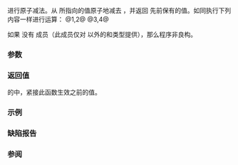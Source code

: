 {{cpp/title|atomic_fetch_sub|atomic_fetch_sub_explicit}}
{{cpp/thread/navbar}}
{{dcl begin}}
{{dcl header|atomic}}
{{dcl|num=1|since=c++11|
template&lt; class T &gt;
T atomic_fetch_sub( std::atomic&lt;T&gt;* obj,
                    typename std::atomic&lt;T&gt;::difference_type arg ) noexcept;
}}
{{dcl|num=2|since=c++11|
template&lt; class T &gt;
T atomic_fetch_sub( volatile std::atomic&lt;T&gt;* obj,
                    typename std::atomic&lt;T&gt;::difference_type arg ) noexcept;
}}
{{dcl|num=3|since=c++11|
template&lt; class T &gt;
T atomic_fetch_sub_explicit( std::atomic&lt;T&gt;* obj, 
                             typename std::atomic&lt;T&gt;::difference_type arg, 
                             std::memory_order order ) noexcept;
}}
{{dcl|num=4|since=c++11|
template&lt; class T &gt;
T atomic_fetch_sub_explicit( volatile std::atomic&lt;T&gt;* obj,
                             typename std::atomic&lt;T&gt;::difference_type arg, 
                             std::memory_order order ) noexcept;
}}
{{dcl end}}

进行原子减法。从 {{c|obj}} 所指向的值原子地减去 {{c|arg}}，并返回 {{c|obj}} 先前保有的值。如同执行下列内容一样进行运算：
@1,2@ {{c|obj-&gt;fetch_sub(arg)}}
@3,4@ {{c|obj-&gt;fetch_sub(arg, order)}}

如果 {{tt|std::atomic&lt;T&gt;}} 没有 {{tt|fetch_sub}} 成员（此成员仅对 {{c/core|bool}} 以外的{{rlp|atomic#对整数类型的特化|整数}}{{rev inl|since=c++20|、{{rlp|atomic#对浮点类型的特化|浮点}}}}和{{rlp|atomic#部分特化|指针}}类型提供），那么程序非良构。

===参数===
{{par begin}}
{{par|obj|指向要修改的原子对象的指针}}
{{par|arg|要从存储于原子对象的值减去的值}}
{{par|order|内存同步定序}}
{{par end}} 

===返回值===
{{c|*obj}} 的{{ls|cpp/atomic/memory order#修改顺序}}中，紧接此函数生效之前的值。

===示例===
{{example
|多个线程可用 {{tt|std::atomic_fetch_sub}} 同时处理有下标的容器。
|code=
#include &lt;atomic&gt;
#include &lt;iostream&gt;
#include &lt;numeric&gt;
#include &lt;string&gt;
#include &lt;thread&gt;
#include &lt;vector&gt;

const int N = 50;
std::atomic&lt;int&gt; cnt;
std::vector&lt;int&gt; data(N);

void reader(int id) 
{
    for (;;)
    {
        int idx = atomic_fetch_sub_explicit(&amp;cnt, 1, std::memory_order_relaxed);
        if (idx &gt;= 0)
            std::cout &lt;&lt; "读者 " &lt;&lt; std::to_string(id) &lt;&lt; " 已处理第 "
                      &lt;&lt; std::to_string(data[idx]) &lt;&lt; " 项\n";
        else
        {
            std::cout &lt;&lt; "读者 " &lt;&lt; std::to_string(id) &lt;&lt; " 已完成\n";
            break;
        }
    }
}

int main()
{
    std::iota(data.begin(), data.end(), 1);
    cnt = data.size() - 1;
    
    std::vector&lt;std::thread&gt; v;
    for (int n = 0; n &lt; 5; ++n)
        v.emplace_back(reader, n);
    for (auto&amp; t : v)
        t.join();
}
|output=
读者 2 已处理第 50 项
读者 1 已处理第 44 项
读者 4 已处理第 46 项
&lt;....&gt;
读者 0 已完成
读者 4 已完成
读者 3 已完成
}}

===缺陷报告===
{{dr list begin}}
{{dr list item|std=C++11|paper=P0558R1|before=要求准确类型匹配，因为会从多个参数推导 {{tt|T}}|after=只会从 {{c|obj}} 推导 {{tt|T}}}}
{{dr list end}}

===参阅===
{{dsc begin}}
{{dsc inc|cpp/atomic/atomic/dsc fetch_sub}}
{{dsc inc|cpp/atomic/dsc atomic_fetch_add}}
{{dsc see c|c/atomic/atomic_fetch_sub|atomic_fetch_sub|atomic_fetch_sub_explicit}}
{{dsc end}}

{{langlinks|de|en|es|fr|it|ja|pt|ru}}